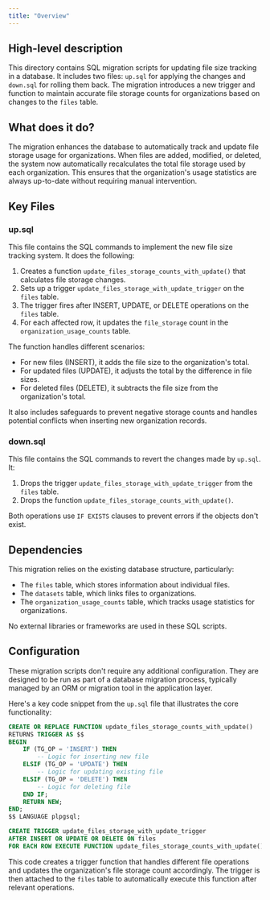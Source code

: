```yaml
---
title: "Overview"
---
```


## High-level description
This directory contains SQL migration scripts for updating file size tracking in a database. It includes two files: `up.sql` for applying the changes and `down.sql` for rolling them back. The migration introduces a new trigger and function to maintain accurate file storage counts for organizations based on changes to the `files` table.

## What does it do?
The migration enhances the database to automatically track and update file storage usage for organizations. When files are added, modified, or deleted, the system now automatically recalculates the total file storage used by each organization. This ensures that the organization's usage statistics are always up-to-date without requiring manual intervention.

## Key Files

### up.sql
This file contains the SQL commands to implement the new file size tracking system. It does the following:

1. Creates a function `update_files_storage_counts_with_update()` that calculates file storage changes.
2. Sets up a trigger `update_files_storage_with_update_trigger` on the `files` table.
3. The trigger fires after INSERT, UPDATE, or DELETE operations on the `files` table.
4. For each affected row, it updates the `file_storage` count in the `organization_usage_counts` table.

The function handles different scenarios:
- For new files (INSERT), it adds the file size to the organization's total.
- For updated files (UPDATE), it adjusts the total by the difference in file sizes.
- For deleted files (DELETE), it subtracts the file size from the organization's total.

It also includes safeguards to prevent negative storage counts and handles potential conflicts when inserting new organization records.

### down.sql
This file contains the SQL commands to revert the changes made by `up.sql`. It:

1. Drops the trigger `update_files_storage_with_update_trigger` from the `files` table.
2. Drops the function `update_files_storage_counts_with_update()`.

Both operations use `IF EXISTS` clauses to prevent errors if the objects don't exist.

## Dependencies
This migration relies on the existing database structure, particularly:
- The `files` table, which stores information about individual files.
- The `datasets` table, which links files to organizations.
- The `organization_usage_counts` table, which tracks usage statistics for organizations.

No external libraries or frameworks are used in these SQL scripts.

## Configuration
These migration scripts don't require any additional configuration. They are designed to be run as part of a database migration process, typically managed by an ORM or migration tool in the application layer.

Here's a key code snippet from the `up.sql` file that illustrates the core functionality:

```sql
CREATE OR REPLACE FUNCTION update_files_storage_counts_with_update()
RETURNS TRIGGER AS $$
BEGIN
    IF (TG_OP = 'INSERT') THEN
        -- Logic for inserting new file
    ELSIF (TG_OP = 'UPDATE') THEN
        -- Logic for updating existing file
    ELSIF (TG_OP = 'DELETE') THEN
        -- Logic for deleting file
    END IF;
    RETURN NEW;
END;
$$ LANGUAGE plpgsql;

CREATE TRIGGER update_files_storage_with_update_trigger
AFTER INSERT OR UPDATE OR DELETE ON files
FOR EACH ROW EXECUTE FUNCTION update_files_storage_counts_with_update();
```

This code creates a trigger function that handles different file operations and updates the organization's file storage count accordingly. The trigger is then attached to the `files` table to automatically execute this function after relevant operations.